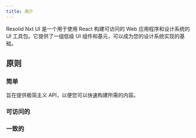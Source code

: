 ```yaml
---
title: 简介
---
```


Resolid Nxt UI 是一个用于使用 React 构建可访问的 Web 应用程序和设计系统的 UI 工具包。它提供了一组低级 UI 组件和基元，可以成为您的设计系统实现的基础。

## 原则

### 简单

旨在提供极简主义 API，以便您可以快速构建所需的内容。

### 可访问的

### 一致的
